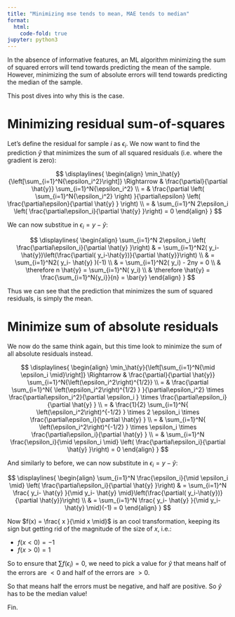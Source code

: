 ```yaml
---
title: "Minimizing mse tends to mean, MAE tends to median"
format:
  html:
    code-fold: true
jupyter: python3
---
```


In the absence of informative features, an ML algorithm minimizing the sum of squared errors will tend towards predicting the mean of the sample. However, minimizing the sum of absolute errors will tend towards predicting the median of the sample.

This post dives into why this is the case.

# Minimizing residual sum-of-squares

Let's define the residual for sample $i$ as $\epsilon_i$. We now want to find the prediction $\hat{y}$ that minimizes the sum of all squared residuals (i.e. where the gradient is zero):

$$
\displaylines{
\begin{align}
\min_\hat{y}{\left[\sum_{i=1}^N{\epsilon_i^2}\right]}
\Rightarrow &
\frac{\partial}{\partial \hat{y}} \sum_{i=1}^N{\epsilon_i^2} \\ = &
\frac{\partial \left( \sum_{i=1}^N{\epsilon_i^2} \right) }{\partial\epsilon} 
\left( \frac{\partial\epsilon}{\partial \hat{y} } \right) \\ = &
\sum_{i=1}^N 2\epsilon_i \left( \frac{\partial\epsilon_i}{\partial \hat{y} }\right) = 0
\end{align}
}
$$

We can now substitue in $\epsilon_i = y - \hat{y}$:

$$
\displaylines{
\begin{align}
\sum_{i=1}^N 2\epsilon_i \left( \frac{\partial\epsilon_i}{\partial \hat{y} }\right) & 
= \sum_{i=1}^N2( y_i- \hat{y})\left(\frac{\partial( y_i-\hat{y})}{\partial \hat{y}}\right) \\  & 
= \sum_{i=1}^N2( y_i- \hat{y} )(-1) \\ &
= \sum_{i=1}^N2( y_i) - 2ny = 0 \\ & 
\therefore n \hat{y} = \sum_{i=1}^N( y_i) \\ & 
\therefore \hat{y} = \frac{\sum_{i=1}^N{y_i}}{n} = \bar{y}
\end{align}
}
$$

Thus we can see that the prediction that minimizes the sum of squared residuals, is simply the mean.

# Minimize sum of absolute residuals

We now do the same think again, but this time look to minimize the sum of all absolute residuals instead.

$$
\displaylines{
\begin{align}
\min_\hat{y}{\left[\sum_{i=1}^N{\mid \epsilon_i \mid}\right]}
\Rightarrow &
\frac{\partial}{\partial \hat{y}} \sum_{i=1}^N{\left(\epsilon_i^2\right)^{1/2}} \\ = &
\frac{\partial \sum_{i=1}^N{ \left(\epsilon_i^2\right)^{1/2} } }{\partial\epsilon_i^2}
\times \frac{\partial\epsilon_i^2}{\partial \epsilon_i }
\times \frac{\partial\epsilon_i}{\partial \hat{y} }  \\ = &
\frac{1}{2} \sum_{i=1}^N{ \left(\epsilon_i^2\right)^{-1/2} }
\times 2 \epsilon_i
\times \frac{\partial\epsilon_i}{\partial \hat{y} }  \\ = &
\sum_{i=1}^N{ \left(\epsilon_i^2\right)^{-1/2} } \times \epsilon_i
\times \frac{\partial\epsilon_i}{\partial \hat{y} }  \\ = &
\sum_{i=1}^N \frac{\epsilon_i}{\mid \epsilon_i \mid} \left( \frac{\partial\epsilon_i}{\partial \hat{y} }\right) = 0
\end{align}
}
$$

And similarly to before, we can now substitute in $\epsilon_i = y - \hat{y}$:

$$
\displaylines{
\begin{align}
\sum_{i=1}^N \frac{\epsilon_i}{\mid \epsilon_i \mid} \left( \frac{\partial\epsilon_i}{\partial \hat{y} }\right) & 
= \sum_{i=1}^N \frac{ y_i- \hat{y} }{\mid y_i- \hat{y} \mid}\left(\frac{\partial( y_i-\hat{y})}{\partial \hat{y}}\right) \\  & 
= \sum_{i=1}^N \frac{ y_i- \hat{y} }{\mid y_i- \hat{y} \mid}(-1) = 0
\end{align}
}
$$

Now $f(x) = \frac{ x }{\mid x \mid}$ is an cool transformation, keeping its sign but getting rid of the magnitude of the size of $x$, i.e.:

* $f(x < 0) = -1$
* $f(x > 0) = 1$

So to ensure that $\sum f(\epsilon_i)=0$, we need to pick a value for $\hat{y}$ that means half of the errors are $<0$ and half of the errors are $>0$.

So that means half the errors must be negative, and half are positive. So $\hat{y}$ has to be the median value!

Fin.